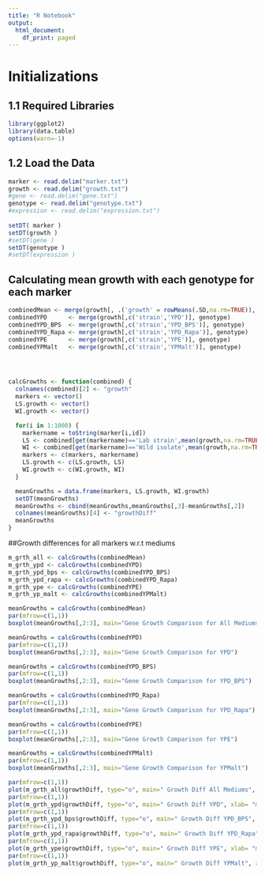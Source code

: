 ---
title: "R Notebook"
output:
  html_document:
    df_print: paged
---
# Initializations
## 1.1 Required Libraries
```{r}
library(ggplot2)
library(data.table)
options(warn=-1)
```


## 1.2 Load the Data
```{r}
marker <- read.delim("marker.txt")
growth <- read.delim("growth.txt")
#gene <- read.delim("gene.txt")
genotype <- read.delim("genotype.txt")
#expression <- read.delim("expression.txt")
  
setDT( marker )
setDT(growth )
#setDT(gene )
setDT(genotype )
#setDT(expression )
```

## Calculating mean growth with each genotype for each marker
```{r}
combinedMean <- merge(growth[, .('growth' = rowMeans(.SD,na.rm=TRUE)), by = strain], genotype)
combinedYPD      <- merge(growth[,c('strain','YPD')], genotype)
combinedYPD_BPS  <- merge(growth[,c('strain','YPD_BPS')], genotype)
combinedYPD_Rapa <- merge(growth[,c('strain','YPD_Rapa')], genotype)
combinedYPE      <- merge(growth[,c('strain','YPE')], genotype)
combinedYPMalt   <- merge(growth[,c('strain','YPMalt')], genotype)




calcGrowths <- function(combined) {
  colnames(combined)[2] <- "growth"
  markers <- vector()
  LS.growth <- vector()
  WI.growth <- vector()

  for(i in 1:1000) {
    markername = toString(marker[i,id])
    LS <- combined[get(markername)=='Lab strain',mean(growth,na.rm=TRUE),]
    WI <- combined[get(markername)=='Wild isolate',mean(growth,na.rm=TRUE),]
    markers <- c(markers, markername)
    LS.growth <- c(LS.growth, LS)
    WI.growth <- c(WI.growth, WI)
  }

  meanGrowths = data.frame(markers, LS.growth, WI.growth)
  setDT(meanGrowths)
  meanGrowths <- cbind(meanGrowths,meanGrowths[,3]-meanGrowths[,2])
  colnames(meanGrowths)[4] <- "growthDiff"
  meanGrowths
}
```



##Growth differences for all markers w.r.t mediums
```{r}

m_grth_all <- calcGrowths(combinedMean)
m_grth_ypd <- calcGrowths(combinedYPD)
m_grth_ypd_bps <- calcGrowths(combinedYPD_BPS)
m_grth_ypd_rapa <- calcGrowths(combinedYPD_Rapa)
m_grth_ype <- calcGrowths(combinedYPE)
m_grth_yp_malt <- calcGrowths(combinedYPMalt)

meanGrowths = calcGrowths(combinedMean)
par(mfrow=c(1,1))
boxplot(meanGrowths[,2:3], main="Gene Growth Comparison for All Mediums")

meanGrowths = calcGrowths(combinedYPD)
par(mfrow=c(1,1))
boxplot(meanGrowths[,2:3], main="Gene Growth Comparison for YPD")

meanGrowths = calcGrowths(combinedYPD_BPS)
par(mfrow=c(1,1))
boxplot(meanGrowths[,2:3], main="Gene Growth Comparison for YPD_BPS")

meanGrowths = calcGrowths(combinedYPD_Rapa)
par(mfrow=c(1,1))
boxplot(meanGrowths[,2:3], main="Gene Growth Comparison for YPD_Rapa")

meanGrowths = calcGrowths(combinedYPE)
par(mfrow=c(1,1))
boxplot(meanGrowths[,2:3], main="Gene Growth Comparison for YPE")

meanGrowths = calcGrowths(combinedYPMalt)
par(mfrow=c(1,1))
boxplot(meanGrowths[,2:3], main="Gene Growth Comparison for YPMalt")

par(mfrow=c(1,1))
plot(m_grth_all$growthDiff, type="o", main=" Growth Diff All Mediums", xlab= "marker", ylab="LS< 0 > WI")
par(mfrow=c(1,1))
plot(m_grth_ypd$growthDiff, type="o", main=" Growth Diff YPD", xlab= "marker", ylab="LS< 0 > WI")
par(mfrow=c(1,1))
plot(m_grth_ypd_bps$growthDiff, type="o", main=" Growth Diff YPD_BPS", xlab= "marker", ylab="LS< 0 > WI")
par(mfrow=c(1,1))
plot(m_grth_ypd_rapa$growthDiff, type="o", main=" Growth Diff YPD_Rapa", xlab= "marker", ylab="LS< 0 > WI")
par(mfrow=c(1,1))
plot(m_grth_ype$growthDiff, type="o", main=" Growth Diff YPE", xlab= "marker", ylab="LS< 0 > WI")
par(mfrow=c(1,1))
plot(m_grth_yp_malt$growthDiff, type="o", main=" Growth Diff YPMalt", xlab= "marker", ylab="LS< 0 > WI")

```